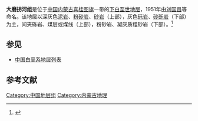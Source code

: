 {{Infobox rockunit
| name           = 大磨拐河组
| period         = 下白垩世
| age            = 
| image          = 
| imagesize      = 
| caption        = 
| type           = [[组_(地质学)|组]]
| prilithology   = 深灰色[[泥岩|泥岩]]、[[粉砂岩|粉砂岩]]、[[砂岩|砂岩]]（上部），灰色[[砾岩|砾岩]]、[[砂砾岩|砂砾岩]]（下部）
| otherlithology = 砾岩、煤层或煤线（上部），粉砂岩、凝灰质粗砂岩（下部）
| namedfor       = 
| namedby        = [[刘国昌|刘国昌]]等
| region         = [[内蒙古|内蒙古]][[喜桂图旗|喜桂图旗]]一带
| country        = {{PRC}}
| coordinates    =
| unitof         =
| subunits       = 
| underlies      = [[伊敏组|伊敏组]]或[[甘河组|甘河组]]
| overlies       = [[梅勒图组|梅勒图组]]
| thickness      = 
| extent         =
| area           = 
| map            = 
| map_caption    = 
}}
'''大磨拐河组'''是位于[[中国|中国]][[内蒙古|内蒙古]][[喜桂图旗|喜桂图旗]]一带的[[下白垩世|下白垩世]][[地层|地层]]，1951年由[[刘国昌|刘国昌]]等命名。该地层以深灰色[[泥岩|泥岩]]、[[粉砂岩|粉砂岩]]、[[砂岩|砂岩]]（上部），灰色[[砾岩|砾岩]]、[[砂砾岩|砂砾岩]]（下部）为主，间夹砾岩、煤层或煤线（上部），粉砂岩、凝灰质粗砂岩（下部）。<ref>{{cite book | title=《中国岩石地层辞典》 | publisher=中国地质大学出版社 | author=高振家、陈克强、魏家庸 | year=2000}}</ref>

== 参见 ==
* [[中国白垩系地层列表|中国白垩系地层列表]]

== 参考文献 ==
{{Reflist}}

{{地质小作品}}

[[Category:中国地层组|Category:中国地层组]]
[[Category:内蒙古地理|Category:内蒙古地理]]